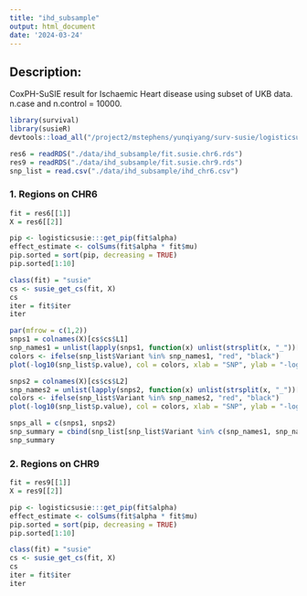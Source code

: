 ```yaml
---
title: "ihd_subsample"
output: html_document
date: '2024-03-24'
---
```


## Description:

CoxPH-SuSIE result for Ischaemic Heart disease using subset of UKB data. n.case and n.control = 10000.

```r
library(survival)
library(susieR)
devtools::load_all("/project2/mstephens/yunqiyang/surv-susie/logisticsusie")
```

```r
res6 = readRDS("./data/ihd_subsample/fit.susie.chr6.rds")
res9 = readRDS("./data/ihd_subsample/fit.susie.chr9.rds")
snp_list = read.csv("./data/ihd_subsample/ihd_chr6.csv")
```

### 1. Regions on CHR6
```r
fit = res6[[1]]
X = res6[[2]]

pip <- logisticsusie:::get_pip(fit$alpha)
effect_estimate <- colSums(fit$alpha * fit$mu)
pip.sorted = sort(pip, decreasing = TRUE)
pip.sorted[1:10]
```

```r
class(fit) = "susie"
cs <- susie_get_cs(fit, X)
cs
iter = fit$iter
iter
```

```r
par(mfrow = c(1,2))
snps1 = colnames(X)[cs$cs$L1]
snp_names1 = unlist(lapply(snps1, function(x) unlist(strsplit(x, "_"))[1]))
colors <- ifelse(snp_list$Variant %in% snp_names1, "red", "black")
plot(-log10(snp_list$p.value), col = colors, xlab = "SNP", ylab = "-log10(p-value)")

snps2 = colnames(X)[cs$cs$L2]
snp_names2 = unlist(lapply(snps2, function(x) unlist(strsplit(x, "_"))[1]))
colors <- ifelse(snp_list$Variant %in% snp_names2, "red", "black")
plot(-log10(snp_list$p.value), col = colors, xlab = "SNP", ylab = "-log10(p-value)")
```

```r
snps_all = c(snps1, snps2)
snp_summary = cbind(snp_list[snp_list$Variant %in% c(snp_names1, snp_names2), ], pip[c(cs$cs$L1, cs$cs$L2)])
snp_summary
```


### 2. Regions on CHR9
```r
fit = res9[[1]]
X = res9[[2]]

pip <- logisticsusie:::get_pip(fit$alpha)
effect_estimate <- colSums(fit$alpha * fit$mu)
pip.sorted = sort(pip, decreasing = TRUE)
pip.sorted[1:10]
```

```r
class(fit) = "susie"
cs <- susie_get_cs(fit, X)
cs
iter = fit$iter
iter
```


